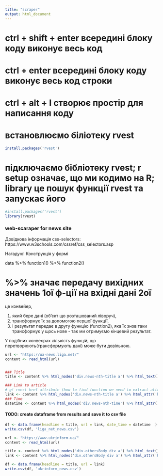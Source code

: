 ---
title: "scraper"
output: html_document
---

# ctrl + shift + enter всередині блоку коду виконує весь код
# ctrl + enter всередині блоку коду виконує весь код строки
# ctrl + alt + I створює простір для написання коду

# встановлюємо біліотеку rvest

```{r}
install.packages('rvest')
```

# підключаємо бібліотеку rvest; r setup означає, що ми кодимо на R; library це пошук функції rvest та запускає його

```{r setup, include=FALSE}
#install.packages('rvest')
library(rvest)
```

### web-scaraper for news site
Довідкова інформація
css-selectors: https://www.w3schools.com/cssref/css_selectors.asp

Нагадую! Конструкція у формі

data %>% function1() %>% function2() 

# %>% значає передачу вихідних значень 1ої ф-ції на вхідні дані 2ої

це конвейер, 

1. який бере дані (об'єкт що розташований ліворуч),  
2. трансформує їх за допомогою першої функції, 
3. і результат передає в другу функцію (function2), яка їх знов таки трансформує у щось нове - так ми отримуємо кінцевий результат. 

У подібних конвеєрах кількість функцій, що перетворюють(трансформують дані) може бути довільною.

```{r get}
url <- "https://ua-news.liga.net/"
content <- read_html(url)


### Title
title <- content %>% html_nodes('div.news-nth-title a') %>% html_text()

### Link to article
# g! rvest href attribute (how to find function we need to extract attribute of a tag)
link <- content %>% html_nodes('div.news-nth-title a') %>% html_attr('href')
### Time
datetime <- content %>% html_nodes('div.news-nth-time') %>% html_attr('data-date') #nothing
```


#### TODO: create dataframe from results and save it to csv file

```{r}
df <- data.frame(headline = title, url = link, date_time = datetime  )
write.csv(df, 'liga_net_news.csv')
```

``` {r}
url <- "https://www.ukrinform.ua/"
content <- read_html(url)

title <- content %>% html_nodes('div.othersBody div a') %>% html_text()
link <- content %>% html_nodes('div.othersBody div a') %>% html_attr('href')
```

``` {r}
df <- data.frame(headline = title, url = link)
write.csv(df, 'ukrinform_news.csv')
```
